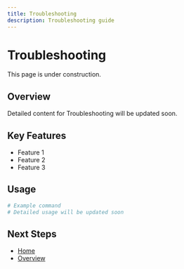 ```yaml
---
title: Troubleshooting
description: Troubleshooting guide
---
```


# Troubleshooting

This page is under construction.

## Overview

Detailed content for Troubleshooting will be updated soon.

## Key Features

- Feature 1
- Feature 2
- Feature 3

## Usage

```bash
# Example command
# Detailed usage will be updated soon
```

## Next Steps

- [Home](/en)
- [Overview](/en/introduction/overview)
